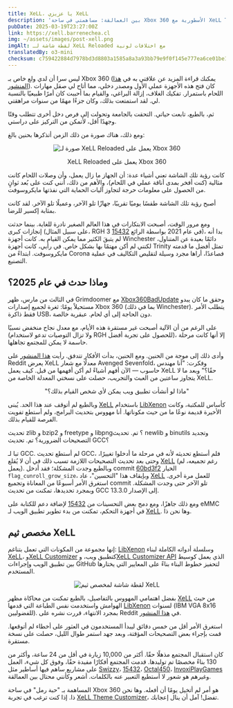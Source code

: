 ```yaml
---
title: XeLL، يا عزيزي XeLL
description: 'بين العمالقة: مساهمتي في ساحة Xbox 360 الأسطورية مع XeLL Theme Customizer.'
pubDate: 2025-03-19T23:27:00Z
link: https://xell.barrenechea.cl
img: ~/assets/images/post-xell.png
imgAlt: لقطة شاشة لـ XeLL Reloaded مع اختلافات لونية
translatedBy: o3-mini
checksum: c759422884d7978bd3d8803a1585a8a3a93bb79e9f0f145e777ea6ce01be1fbb
---
```



ليس سرا أن لدي ولع خاص بـ Xbox 360 (يمكنك قراءة المزيد عن علاقتي به في [هذا المنشور](/ar/posts/ades-wii-x360/)).
كان فتح هذه الأجهزة عملي الأول ومصدر دخلي، مما أتاح لي صقل مهارات اللحام باستمرار.
تفكيك الغلاف، إزالة البراغي، والقيام بما أحببت كان أمرًا طبيعيًا بالنسبة لي. لقد استمتعت بذلك، وكان جزءًا مهمًا من سنوات مراهقتي.

ثم، بالطبع، تابعت حياتي. التحقت بالجامعة وتحولت إلى فرص دخل أخرى تتطلب وقتًا وجهدًا أقل، لأتمكن من التركيز على دراستي.

ومع ذلك، هناك صورة من ذلك الزمن أتذكرها بحنين بالغ:

<div align="center">
  <Image src={XeLLReloaded} alt="صورة لـ XeLL Reloaded يعمل على Xbox 360" format="webp" />
  <p class="italic">XeLL Reloaded يعمل على Xbox 360</p>
</div>

كانت رؤية تلك الشاشة تعني أشياء عدة: أن الجهاز ما زال يعمل، وأن وصلات اللحام كانت مثالية (كنت أفخر بمدى أناقة عملي في اللحام)، والأهم من ذلك، أنني كنت على بُعد ثوانٍ من الحصول على معلومات حرجة لتجاوز آليات الحماية التي نفذتها مايكروسوفت.

أصبح رؤية تلك الشاشة طقسًا يوميًا تقريبًا، جهازًا تلو الآخر، وعميلًا تلو الآخر. لقد كانت بمثابة إكسير للرضا.

ومع مرور الوقت، أصبحت الابتكارات في هذا العالم الصغير نادرة للغاية. بينما حدثت إنجازات كبرى (على سبيل المثال، RGH 3 في عام 2021 بواسطة الرائع [15432](https://github.com/15432))، بدا أنه لم يتبقَ الكثير مما يمكن القيام به. كانت أجهزة Winchester دائمًا بعيدة عن المتناول، لكنني لم أكن مهتمًا بها بشكل خاص. في رأيي، كانت أجهزة Trinity تمثل أفضل ما قدمته مايكروسوفت. ابتداءً من Corona فصاعدًا، أراها مجرد وسيلة لتقليص التكاليف في عملية التصنيع.

## وماذا حدث في عام 2025؟

في الثالث من مارس، ظهر Grimdoomer مع [Xbox360BadUpdate](https://github.com/grimdoomer/Xbox360BadUpdate) وحقق ما كان يبدو مستحيلاً يومًا: ثغرة لجميع إصدارات Xbox 360 (بما في ذلك Winchester). يتطلب الأمر فقط ذاكرة USB، دون الحاجة إلى أي لحام. عبقرية خالصة.

على الرغم من أن الآلية أصبحت غير مستقرة هذه الأيام، مع معدل نجاح منخفض نسبيًا (ولا تزال التوصيات تدعو لاستخدام RGH للحصول على تجربة أفضل)، إلا أنها كانت مرحلة حاسمة لا يمكن للمجتمع تجاهلها.

وأدى ذلك إلى موجة من الحنين. ومع الحنين، بدأت الأفكار تتدفق. رأيت [هذا المنشور](https://www.reddit.com/r/360hacks/comments/1j2tuhq/custom_xell_my_friend_made_for_me/) على Reddit يعرض XeLL معدلًا مع شعار Avenged Sevenfold، وفكرت: "أنا مهندس حاسوب — الآن أفهم أشياءً لم أكن أفهمها من قبل. كيف يعمل XeLL حقًا؟" وبعد ما لا يتجاوز ساعتين من العبث والتجريب، حصلت على نسختي المعدلة الخاصة من XeLL.

<div align="center">
  <p class="italic">"ماذا لو أنشأت تطبيق ويب يمكن لأي شخص القيام بذلك؟"</p>
</div>

وبالطبع لم أتوقف عند هذا الحد. يُبنى [XeLL](https://github.com/barrenechea/xell-reloaded) باستخدام [LibXenon](https://github.com/barrenechea/libxenon) كأساس للمكتبة، وكانت الأخيرة قديمة نوعًا ما من حيث مكوناتها. أنا مهووس بتحديث البرامج، ولم أستطع تفويت الفرصة للقيام بذلك.

تحديث zlib و bzip2 و freetype و libpng؟ تم.
تحديث newlib و binutils وتجديد التصحيحات الضرورية؟ تم.
تحديث GCC؟

تبا لـ GCC. لم أستطع تحديث GCC، فلم أستطع تحديثه لأنه في مرحلة ما أدخلوا تغييرًا، وحتى بعد تحديث التصحيحات اللازمة تسبب ذلك في أن لا يُقلع [XeLL](https://github.com/barrenechea/xell-reloaded) (رغم تجميعه، لم يعمل).
وبالطبع وجدت المشكلة؛ فقد أدخل commit [60bd3f2](https://github.com/gcc-mirror/gcc/commit/60bd3f20baebeeddd60f8a2b85927e7da7c6016e) الخيار `flag_cunroll_grow_size`، وبإيقاف هذا "التحسين"، عاد [XeLL](https://github.com/barrenechea/xell-reloaded) للعمل مرة أخرى.
استغرق الأمر أسبوعًا من المعاناة وتجميع commit تلو الآخر حتى وجدت المشكلة. وبمجرد تحديدها، تمكنت من تحديث GCC إلى الإصدار 13.3.0.

ومع ذلك جاهزًا، ومع دمج بعض التحسينات من [15432](https://github.com/15432) لإضافة دعم للكتابة على eMMC في أجهزة التحكم، تمكنت من بدء تطوير تطبيق الويب لـ [XeLL](https://github.com/barrenechea/xell-reloaded). وها نحن ذا.

## مخصص ثيم XeLL

إنها مجموعة من المكونات التي تعمل بتناغم: [LibXenon](https://github.com/barrenechea/libxenon) وسلسلة أدواته الكاملة لبناء [XeLL](https://github.com/barrenechea/xell-reloaded)، و[XeLL Customizer](https://github.com/barrenechea/xell-customizer) كتطبيق ويب، و[XeLL Customizer API](https://github.com/barrenechea/xell-customizer-api) الذي يعمل كوسيط بين تطبيق الويب وإجراءات GitHub لتحفيز خطوط البناء بناءً على المعايير التي يختارها المستخدم.

<div align="center">
  <Image src={XellCustomizer} alt="لقطة شاشة لمخصص ثيم XeLL" format="webp" />
</div>

بفضل اهتمامي المهووس بالتفاصيل، بالطبع تمكنت من محاكاة مظهر [XeLL](https://github.com/barrenechea/xell-reloaded) من حيث الهوامش واستخدمت نفس الطباعة التي قدمها [LibXenon](https://github.com/barrenechea/libxenon) لسنوات (IBM VGA 8x16 للفضوليين).
بمجرد الانتهاء، قررت نشره على Reddit في [هذا المنشور](https://www.reddit.com/r/360hacks/comments/1jek0g9/xell_theme_customizer_make_it_your_own/).

استغرق الأمر أقل من خمس دقائق ليبدأ المستخدمون في العثور على أخطاء لم أتوقعها. قمت بإجراء بعض التصحيحات المؤقتة، وبعد جهد استمر طوال الليل، حصلت على نسخة مستقرة.

كان استقبال المجتمع مذهلًا حقًا. أكثر من 10,000 زيارة في أقل من 24 ساعة، وأكثر من 130 بناءً مخصصًا تم توليدها. قدمت المجتمع أفكارًا مفيدة حقًا، وفوق كل شيء، العمل على مشاريع ساهم فيها أساطير مثل [Swizzy](https://github.com/Swizzy)، [15432](https://github.com/15432)، [Octal450](https://github.com/Octal450)، [InvoxiPlayGames](https://github.com/InvoxiPlayGames) وغيرهم هو شعور لا أستطيع التعبير عنه بالكلمات. أشعر وكأنني محتال بين العمالقة.

المساهمة بـ "حبة رمل" في ساحة Xbox 360 هو أمر لم أتخيل يومًا أن أفعله. وها نحن ذا. إذا كنت ترغب في تجربة [XeLL Theme Customizer](https://xell.barrenechea.cl)، تفضل! آمل أن ينال إعجابك.

